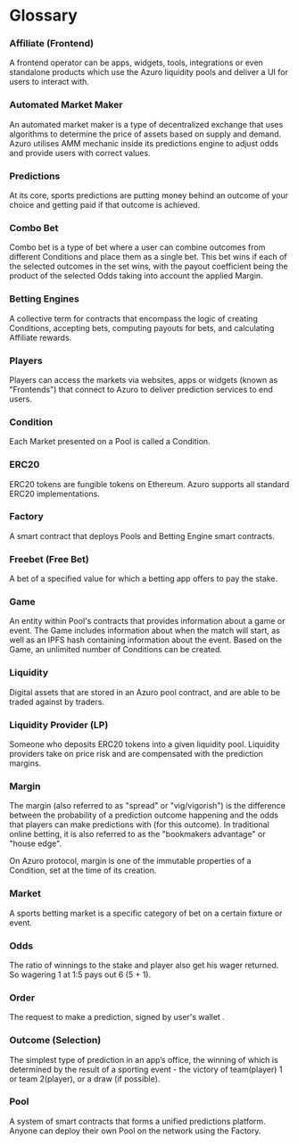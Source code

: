 # Glossary

### Affiliate (Frontend)

A frontend operator can be apps, widgets, tools, integrations or even standalone products which use the Azuro
liquidity pools and deliver a UI for users to interact with.

### Automated Market Maker

An automated market maker is a type of decentralized exchange that uses algorithms to determine the price of assets
based on supply and demand. Azuro utilises AMM mechanic inside its predictions engine to adjust odds and provide users with
correct values.

### Predictions

At its core, sports predictions are putting money behind an outcome of your choice and getting paid if that outcome is achieved.

### Combo Bet

Combo bet is a type of bet where a user can combine outcomes from different Conditions and place them as a single bet.
This bet wins if each of the selected outcomes in the set wins, with the payout coefficient being the product of the
selected Odds taking into account the applied Margin.

### Betting Engines

A collective term for contracts that encompass the logic of creating Conditions, accepting bets, computing payouts
for bets, and calculating Affiliate rewards.

### Players

Players can access the markets via websites, apps or widgets (known as "Frontends") that connect to Azuro to deliver
prediction services to end users.

### Condition

Each Market presented on a Pool is called a Condition.

### ERC20

ERC20 tokens are fungible tokens on Ethereum. Azuro supports all standard ERC20 implementations.

### Factory

A smart contract that deploys Pools and Betting Engine smart contracts.

### Freebet (Free Bet)

A bet of a specified value for which a betting app offers to pay the stake.

### Game

An entity within Pool's contracts that provides information about a game or event. The Game includes
information about when the match will start, as well as an IPFS hash containing information about the event.
Based on the Game, an unlimited number of Conditions can be created.

### Liquidity

Digital assets that are stored in an Azuro pool contract, and are able to be traded against by traders.

### Liquidity Provider (LP)

Someone who deposits ERC20 tokens into a given liquidity pool. Liquidity providers take on price risk and are
compensated with the prediction margins.

### Margin

The margin (also referred to as "spread" or "vig/vigorish") is the difference between the probability of a prediction
outcome happening and the odds that players can make predictions with (for this outcome). In traditional
online betting, it is also referred to as the "bookmakers advantage" or "house edge".

On Azuro protocol, margin is one of the immutable properties of a Condition, set at the time of its creation.

### Market

A sports betting market is a specific category of bet on a certain fixture or event.

### Odds

The ratio of winnings to the stake and player also get his wager returned. So wagering 1 at 1:5 pays out 6 (5 + 1).

### Order

The request to make a prediction, signed by user's wallet .

### Outcome (Selection)

The simplest type of prediction in an app’s office, the winning of which is determined by the result of a sporting
event - the victory of team(player) 1 or team 2(player), or a draw (if possible).

### Pool

A system of smart contracts that forms a unified predictions platform. Anyone can deploy their own Pool on the network
using the Factory.
